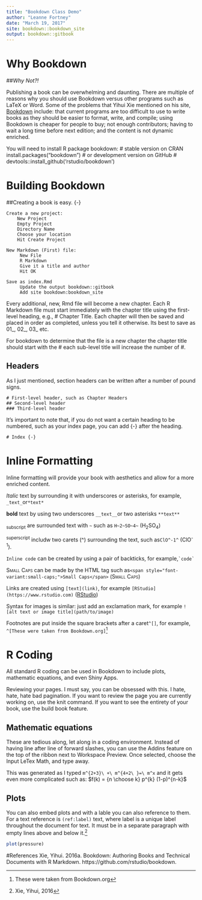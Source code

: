 ```yaml
---
title: "Bookdown Class Demo"
author: "Leanne Fortney"
date: "March 19, 2017"
site: bookdown::bookdown_site
output: bookdown::gitbook
---
```


# Why Bookdown
##*Why Not?!*

Publishing a book can be overwhelming and daunting. There are multiple of reasons why you should use Bookdown versus other programs such as LaTeX or Word. Some of the problems that Yihui Xie mentioned on his site, [Bookdown](https://bookdown.org/yihui/bookdown) include: that current programs are too difficult to use to write books as they should be easier to format, write, and compile; using Bookdown is cheaper for people to buy; not enough contributors; having to wait a long time before next edition; and the content is not dynamic enriched.

You will need to install R package bookdown:
# stable version on CRAN
install.packages("bookdown")
# or development version on GitHub
# devtools::install_github('rstudio/bookdown')

# Building Bookdown

##Creating a book is easy. {-}

```
Create a new project: 
    New Project 
    Empty Project 
    Directory Name 
    Choose your location 
    Hit Create Project 
    
New Markdown (First) file:
     New File
     R Markdown
     Give it a title and author  
     Hit OK
     
Save as index.Rmd
     Update the output bookdown::gitbook 
     Add site bookdown:bookdown_site
```
  
Every additional, new, Rmd file will become a new chapter. Each R Markdown file must start immediately with the chapter title using the first-level heading, e.g., # Chapter Title. Each chapter will then be saved and placed in order as completed, unless you tell it 
otherwise. Its best to save as 01_, 02_, 03_ etc. 

For bookdown to determine that the file is a new chapter the chapter title should start with the # each sub-level title will increase the number of #.

## Headers

As I just mentioned, section headers can be written after a number of pound signs.

```
# First-level header, such as Chapter Headers
## Second-level header
### Third-level header
```
It's important to note that, if you do not want a certain heading to be numbered, such as your index page, you can add {-} after the heading.
```
# Index {-}
```
# Inline Formatting

Inline formatting will provide your book with aesthetics and allow for a more enriched content. 

*Italic* text by surrounding it with underscores or asterisks, for example, ``_text_``or``*text*``


__bold__ text by using two underscores ``__text__``or two asterisks ``**text**`` 


~subscript~ are surrounded text with ``~`` such as ``H~2~SO~4~`` (H~2~SO~4~)


^superscript^ includw two carets (^) surrounding the text, such as``ClO^-1^`` (ClO^-1^).


`Inline code` can be created by using a pair of backticks, for example,`` `code` ``


<span style="font-variant:small-caps;">Small Caps</span> can be made by the HTML tag such as``<span style="font-variant:small-caps;">Small Caps</span>`` (<span style="font-variant:small-caps;">Small Caps</span>) 


Links are created using ``[text](link)``, for example ``[RStudio](https://www.rstudio.com)`` ([RStudio](https://www.rstudio.com))

Syntax for images is similar: just add an exclamation mark, for example ``![alt text or image title](path/to/image)`` 

Footnotes are put inside the square brackets after a caret`` ^[] ``, for example, ``^[These were taken from Bookdown.org]``^[These were taken from Bookdown.org]

# R Coding

All standard R coding can be used in Bookdown to include plots, mathematic equations, and even Shiny Apps.

Reviewing your pages. I must say, you can be obsessed with this. I hate, hate, hate bad pagination. If you want to review the page you are currently working on, use the knit command. If you want to see the entirety of your book, use the build book feature. 

## Mathematic equations

These are tedious along, let along in a coding environment. Instead of having line after line of forward slashes, you can use the Addins feature on the top of the ribbon next to Workspace Preview. Once selected, choose the Input LeTex Math, and type away.

This was generated as I typed ``m^{2+3}\ +\ m^{4+2\ }=\ m^x``
and it gets even more complicated such as:
$f(k) = {n \choose k} p^{k} (1-p)^{n-k}$

## Plots

You can also embed plots and with a lable you can also reference to them. For a text reference is ``(ref:label)`` text, where label is a unique label throughout the document for text. It must be in a separate paragraph with empty lines above and below it.^[Xie, Yihui, 2016] 

```r
plot(pressure)
```
#References
Xie, Yihui. 2016a. Bookdown: Authoring Books and Technical Documents with R Markdown. https://github.com/rstudio/bookdown.

